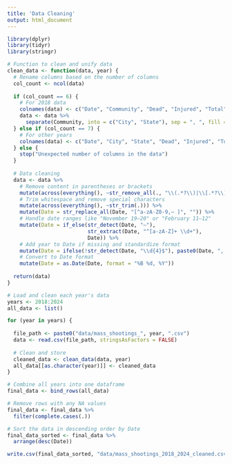 ```yaml
---
title: 'Data Cleaning'
output: html_document
---
```

```r
library(dplyr)
library(tidyr)
library(stringr)

# Function to clean and unify data
clean_data <- function(data, year) {
  # Rename columns based on the number of columns
  col_count <- ncol(data)
  
  if (col_count == 6) {
    # For 2018 data
    colnames(data) <- c("Date", "Community", "Dead", "Injured", "Total", "Description")
    data <- data %>%
      separate(Community, into = c("City", "State"), sep = ", ", fill = "right")
  } else if (col_count == 7) {
    # For other years
    colnames(data) <- c("Date", "City", "State", "Dead", "Injured", "Total", "Description")
  } else {
    stop("Unexpected number of columns in the data")
  }
  
  # Data cleaning
  data <- data %>%
    # Remove content in parentheses or brackets
    mutate(across(everything(), ~str_remove_all(., "\\(.*?\\)|\\[.*?\\]"))) %>%
    # Trim whitespace and remove special characters
    mutate(across(everything(), ~str_trim(.))) %>%
    mutate(Date = str_replace_all(Date, "[^a-zA-Z0-9,– ]", "")) %>%
    # Handle date ranges like "November 19–20" or "February 11–12"
    mutate(Date = if_else(str_detect(Date, "–"), 
                          str_extract(Date, "^[a-zA-Z]+ \\d+"), 
                          Date)) %>%
    # Add year to Date if missing and standardize format
    mutate(Date = ifelse(!str_detect(Date, "\\d{4}$"), paste0(Date, ", ", year), Date)) %>%
    # Convert to Date format
    mutate(Date = as.Date(Date, format = "%B %d, %Y"))
  
  return(data)
}

# Load and clean each year's data
years <- 2018:2024
all_data <- list()

for (year in years) {
  
  file_path <- paste0("data/mass_shootings_", year, ".csv")
  data <- read.csv(file_path, stringsAsFactors = FALSE)
  
  # Clean and store
  cleaned_data <- clean_data(data, year)
  all_data[[as.character(year)]] <- cleaned_data
}

# Combine all years into one dataframe
final_data <- bind_rows(all_data)

# Remove rows with any NA values
final_data <- final_data %>%
  filter(complete.cases(.))

# Sort the data in descending order by Date
final_data_sorted <- final_data %>%
  arrange(desc(Date))

write.csv(final_data_sorted, "data/mass_shootings_2018_2024_cleaned.csv", row.names = FALSE)

```





